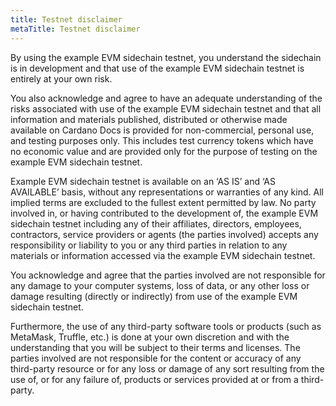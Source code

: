 ```yaml
---
title: Testnet disclaimer
metaTitle: Testnet disclaimer
---
```


By using the example EVM sidechain testnet, you understand the sidechain is in
development and that use of the example EVM sidechain testnet is entirely at your own
risk.  

You also acknowledge and agree to have an adequate understanding of the risks
associated with use of the example EVM sidechain testnet and that all information and
materials published, distributed or otherwise made available on Cardano Docs is
provided for non-commercial, personal use, and testing purposes only. This includes
test currency tokens which have no economic value and are provided only for the purpose of
testing on the example EVM sidechain testnet.  

Example EVM sidechain testnet is available on an ‘AS IS’ and ‘AS AVAILABLE’ basis,
without any representations or warranties of any kind. All implied terms are excluded to
the fullest extent permitted by law. No party involved in, or having contributed to the
development of, the example EVM sidechain testnet including any of their affiliates,
directors, employees, contractors, service providers or agents (the parties involved)
accepts any responsibility or liability to you or any third parties in relation to any materials
or information accessed via the example EVM sidechain testnet.  

You acknowledge and agree that the parties involved are not responsible for any damage
to your computer systems, loss of data, or any other loss or damage resulting (directly or
indirectly) from use of the example EVM sidechain testnet.  

Furthermore, the use of any third-party software tools or products (such as MetaMask,
Truffle, etc.) is done at your own discretion and with the understanding that you will be
subject to their terms and licenses. The parties involved are not responsible for the
content or accuracy of any third-party resource or for any loss or damage of any sort
resulting from the use of, or for any failure of, products or services provided at or from a
third-party.
